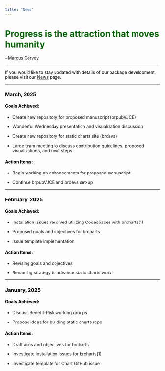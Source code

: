 ```yaml
---
title: "News"
---
```


# Progress is the attraction that moves humanity {style="color: darkgreen"}

\~Marcus Garvey

<div style="color: black">

------------------------------------------------------------------------

If you would like to stay updated with details of our package development, please visit our [News](NEWS.md) page.

------------------------------------------------------------------------

</div>

### March, 2025 {style="color: black"}

#### **Goals Achieved:** {style="color: black"}

-   Create new repository for proposed manuscript (brpubVJCE)

-   Wonderful Wednesday presentation and visualization discussion

-   Create new repository for static charts site (brdevs)

-   Large team meeting to discuss contribution guidelines, proposed visualizations, and next steps

#### **Action Items:** {style="color: black"}

-   Begin working on enhancements for proposed manuscript

-   Continue brpubVJCE and brdevs set-up

------------------------------------------------------------------------

### February, 2025 {style="color: black"}

#### **Goals Achieved:** {style="color: black"}

-   Installation Issues resolved utilizing Codespaces with brcharts(1)

-   Proposed goals and objectives for brcharts

-   Issue template implementation

#### **Action Items:** {style="color: black"}

-   Revising goals and objectives

-   Renaming strategy to advance static charts work

------------------------------------------------------------------------

### January, 2025 {style="color: black"}

#### **Goals Achieved:** {style="color: black"}

-   Discuss Benefit-Risk working groups

-   Propose ideas for building static charts repo

#### **Action Items:** {style="color: black"}

-   Draft aims and objectives for brcharts

-   Investigate installation issues for brcharts(1)

-   Investigate template for Chart GitHub issue
